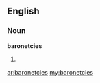 ==English==

===Noun===
'''baronetcies'''

#{{plural of|baronetcy}}

[[ar:baronetcies]]
[[my:baronetcies]]